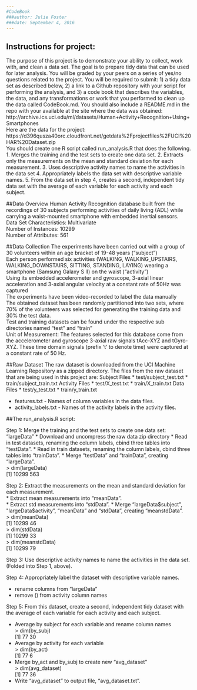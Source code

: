 ```yaml
---
#CodeBook
###author: Julie Foster
###date: September 4, 2016
---
```



## Instructions for project:  
The purpose of this project is to demonstrate your ability to collect, work with, and clean a data set. The goal is to prepare tidy data that can be used for later analysis. You will be graded by your peers on a series of yes/no questions related to the project. You will be required to submit: 1) a tidy data set as described below, 2) a link to a Github repository with your script for performing the analysis, and 3) a code book that describes the variables, the data, and any transformations or work that you performed to clean up the data called CodeBook.md. You should also include a README.md in the repo with your available at the site where the data was obtained:  
http://archive.ics.uci.edu/ml/datasets/Human+Activity+Recognition+Using+Smartphones  
Here are the data for the project:  
https://d396qusza40orc.cloudfront.net/getdata%2Fprojectfiles%2FUCI%20HAR%20Dataset.zip  
You should create one R script called run_analysis.R that does the following.  
1.	Merges the training and the test sets to create one data set.
2.	Extracts only the measurements on the mean and standard deviation for each measurement.
3.	Uses descriptive activity names to name the activities in the data set
4.	Appropriately labels the data set with descriptive variable names.
5.	From the data set in step 4, creates a second, independent tidy data set with the average of each variable for each activity and each subject.

##Data Overview
Human Activity Recognition database built from the recordings of 30 subjects performing activities of daily living (ADL) while carrying a waist-mounted smartphone with embedded inertial sensors.  
Data Set Characteristics: Multivariate  
Number of Instances: 10299  
Number of Attributes: 561  

##Data Collection
The experiments have been carried out with a group of 30 volunteers within an age bracket of 19-48 years ("subject")  
Each person performed six activities (WALKING, WALKING_UPSTAIRS, WALKING_DOWNSTAIRS, SITTING, STANDING, LAYING) wearing a smartphone (Samsung Galaxy S II) on the waist ("activity")  
Using its embedded accelerometer and gyroscope, 3-axial linear acceleration and 3-axial angular velocity at a constant rate of 50Hz was captured  
The experiments have been video-recorded to label the data manually  
The obtained dataset has been randomly partitioned into two sets, where 70% of the volunteers was selected for generating the training data and 30% the test data.  
Test and training datasets can be found under the respective sub directories named "test" and "train"  
Unit of Measurement: The features selected for this database come from the accelerometer and gyroscope 3-axial raw signals tAcc-XYZ and tGyro-XYZ. These time domain signals (prefix 't' to denote time) were captured at a constant rate of 50 Hz.  

##Raw Dataset
The raw dataset is downloaded from the UCI Machine Learning Repository as a zipped directory.  The files from the raw dataset that are being used in this project are:
Subject Files
*	test/subject_test.txt
*	train/subject_train.txt
Activity Files
*	test/X_test.txt
*	train/X_train.txt
Data Files
*	test/y_test.txt
*	train/y_train.txt

* features.txt - Names of column variables in the data files.
* activity_labels.txt - Names of the activity labels in the activity files.


##The run_analysis.R script:

Step 1:   Merge the training and the test sets to create one data set:  "largeData"
*	Download and uncompress the raw data zip directory
*       Read in test datasets, renaming the column labels, cbind three tables into "testData".
*	Read in train datasets, renaming the column labels, cbind three tables into "trainData".
*	Merge "testData" and "trainData", creating "largeData".  
> dim(largeData)  
[1] 10299   563  

Step 2:   Extract the measurements on the mean and standard deviation for each measurement.  
*	Extract mean measurements into "meanData".  
*	Extract std measurements into "stdData".
*	Merge "largeData$subject", "largeData$activity", "meanData" and "stdData", creating "meanstdData".  
> dim(meanData)  
[1] 10299    46  
> dim(stdData)  
[1] 10299    33  
> dim(meanstdData)  
[1] 10299    79  

Step 3:  Use descriptive activity names to name the activities in the data set.  (Folded into Step 1,  above).

Step 4:  Appropriately label the dataset with descriptive variable names.

*   rename columns from "largeData"
*	remove () from activity column names

Step 5:  From this dataset, create a second, independent tidy dataset with the average of each variable for each activity and each subject.

*	Average by subject for each variable and rename column names  
> dim(by_subj)  
[1] 77 30  
*	Average by activity for each variable  
> dim(by_act)  
[1] 77  6  
*	Merge by_act and by_subj to create new "avg_dataset"  
> dim(avg_dataset)  
[1] 77 36  
*	Write "avg_dataset" to output file, "avg_dataset.txt".

